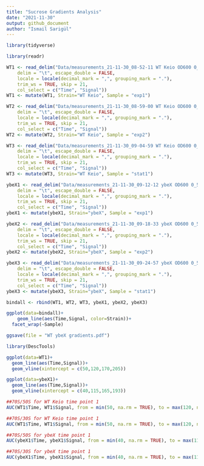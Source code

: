 ```yaml
---
title: "Sucrose Gradients Analysis"
date: "2021-11-30"
output: github_document
author: "Ismail Sarigül"
---
```




```r
library(tidyverse)
```

```r
library(readr)
```


```r
WT1 <- read_delim("Data/measurements_21-11-30_08-52-11 WT Keio OD600 0_5.lvm", 
    delim = "\t", escape_double = FALSE, 
    locale = locale(decimal_mark = ",", grouping_mark = "."), 
    trim_ws = TRUE, skip = 21,
    col_select = c("Time", "Signal"))
WT1 <- mutate(WT1, Strain="WT Keio", Sample = "exp1")

```

```r
WT2 <- read_delim("Data/measurements_21-11-30_08-59-00 WT Keio OD600 0_5 plus 1hour.lvm", 
    delim = "\t", escape_double = FALSE, 
    locale = locale(decimal_mark = ",", grouping_mark = "."), 
    trim_ws = TRUE, skip = 21,
    col_select = c("Time", "Signal"))
WT2 <- mutate(WT2, Strain="WT Keio", Sample = "exp2")
```

```r
WT3 <- read_delim("Data/measurements_21-11-30_09-04-59 WT Keio OD600 0_5 plus 2hours.lvm", 
    delim = "\t", escape_double = FALSE, 
    locale = locale(decimal_mark = ",", grouping_mark = "."), 
    trim_ws = TRUE, skip = 21,
    col_select = c("Time", "Signal"))
WT3 <- mutate(WT3, Strain="WT Keio", Sample = "stat1")
```

```r
ybeX1 <- read_delim("Data/measurements_21-11-30_09-12-12 ybeX OD600 0_5.lvm",
    delim = "\t", escape_double = FALSE, 
    locale = locale(decimal_mark = ",", grouping_mark = "."), 
    trim_ws = TRUE, skip = 21,
    col_select = c("Time", "Signal"))
ybeX1 <- mutate(ybeX1, Strain="ybeX", Sample = "exp1")
```

```r
ybeX2 <- read_delim("Data/measurements_21-11-30_09-18-33 ybeX OD600 0_5 plus 1hour.lvm",
    delim = "\t", escape_double = FALSE, 
    locale = locale(decimal_mark = ",", grouping_mark = "."), 
    trim_ws = TRUE, skip = 21,
    col_select = c("Time", "Signal"))
ybeX2 <- mutate(ybeX2, Strain="ybeX", Sample = "exp2")
```
```r
ybeX3 <- read_delim("Data/measurements_21-11-30_09-24-57 ybeX OD600 0_5 plus 2hours.lvm",
    delim = "\t", escape_double = FALSE, 
    locale = locale(decimal_mark = ",", grouping_mark = "."), 
    trim_ws = TRUE, skip = 21,
    col_select = c("Time", "Signal"))
ybeX3 <- mutate(ybeX3, Strain="ybeX", Sample = "stat1")
```


```r
bindall <- rbind(WT1, WT2, WT3, ybeX1, ybeX2, ybeX3)
```


```r
ggplot(data=bindall)+
    geom_line(aes(Time,Signal, color=Strain))+
  facet_wrap(~Sample)
```



```r
ggsave(file = "WT ybeX gradients.pdf")
```

```r
library(DescTools)
```

```r
ggplot(data=WT1)+
  geom_line(aes(Time,Signal))+
  geom_vline(xintercept = c(50,120,170,205))
```

```r
ggplot(data=ybeX1)+
  geom_line(aes(Time,Signal))+
  geom_vline(xintercept = c(40,115,165,193))
```

```r
##70S/50S for WT Keio time point 1
AUC(WT1$Time, WT1$Signal, from = min(50, na.rm = TRUE), to = max(120, na.rm = TRUE), method = c("trapezoid")) / AUC(WT1$Time, WT1$Signal, from = min(120, na.rm = TRUE), to = max(170, na.rm = TRUE), method = c("trapezoid"))

##70S/30S for WT Keio time point 1
AUC(WT1$Time, WT1$Signal, from = min(50, na.rm = TRUE), to = max(120, na.rm = TRUE), method = c("trapezoid")) / AUC(WT1$Time, WT1$Signal, from = min(170, na.rm = TRUE), to = max(200, na.rm = TRUE), method = c("trapezoid"))

##70S/50S for ybeX time point 1
AUC(ybeX1$Time, ybeX1$Signal, from = min(40, na.rm = TRUE), to = max(115, na.rm = TRUE), method = c("trapezoid")) / AUC(ybeX1$Time, ybeX1$Signal, from = min(115, na.rm = TRUE), to = max(165, na.rm = TRUE), method = c("trapezoid"))

##70S/30S for ybeX time point 1
AUC(ybeX1$Time, ybeX1$Signal, from = min(40, na.rm = TRUE), to = max(115, na.rm = TRUE), method = c("trapezoid")) / AUC(ybeX1$Time, ybeX1$Signal, from = min(165, na.rm = TRUE), to = max(193, na.rm = TRUE), method = c("trapezoid"))

```


